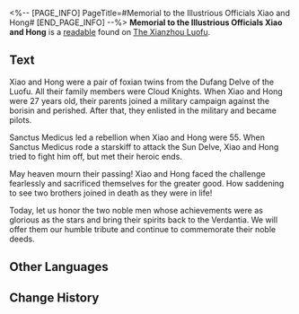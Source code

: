 <%-- [PAGE_INFO]
PageTitle=#Memorial to the Illustrious Officials Xiao and Hong#
[END_PAGE_INFO] --%>
{{Readable Infobox
|id           = 246
|partIds      = 190491
|title        = 
|image        = Item The Xianzhou Luofu Readable.png
|world        = The Xianzhou Luofu
|parts        = 1
|author       = <!--to be added-->
|description  = In the battle against the Disciples of Sanctus Medicus, a pair of foxian brothers bravely sacrificed their lives. Their comrades wrote obituaries in traditional foxian manners to express their grief and to commemorate the two martyrs.
|part1        = Memorial to the Illustrious Officials Xiao and Hong
|source1      = {{cx|Source missing}}
|characters   = 
|factions     = 
}}
'''Memorial to the Illustrious Officials Xiao and Hong''' is a [[readable]] found on [[The Xianzhou Luofu]].
<!--
==Location==
{{Map Embed|<map name>|<marker id>}}
-->
==Text==
Xiao and Hong were a pair of foxian twins from the Dufang Delve of the Luofu. All their family members were Cloud Knights. When Xiao and Hong were 27 years old, their parents joined a military campaign against the borisin and perished. After that, they enlisted in the military and became pilots.

Sanctus Medicus led a rebellion when Xiao and Hong were 55. When Sanctus Medicus rode a starskiff to attack the Sun Delve, Xiao and Hong tried to fight him off, but met their heroic ends.

May heaven mourn their passing! Xiao and Hong faced the challenge fearlessly and sacrificed themselves for the greater good. How saddening to see two brothers joined in death as they were in life!

Today, let us honor the two noble men whose achievements were as glorious as the stars and bring their spirits back to the Verdantia. We will offer them our humble tribute and continue to commemorate their noble deeds.

<!--
==Trivia==
* 
-->
==Other Languages==
{{Other Languages
|en   = Memorial to the Illustrious Officials Xiao and Hong
|zhs  = 祭晓虹二公文
|zht  = 祭曉虹二公文
|ja   = 暁虹二公弔文
|ko   = 효와 홍을 기리는 공문
|es   = Homenaje a los oficiales Xiao y Hong
|fr   = Hommage aux illustres officiers Xiao et Hong
|ru   = Памятник выдающимся служащим Сяо и Хуну
|th   = หนังสืออนุสรณ์ไว้อาลัยแก่เจ้าหน้าที่ Xiao กับ Hong
|vi   = Văn Tế Xiao Và Hong
|de   = Denkmal für die ehrenwerten Beamten Xiao und Hong
|id   = Tulisan Peringatan untuk Pilot Xiao dan Hong
|pt   = Memorial para os Ilustres Oficiais Xiao e Hong
}}

==Change History==
{{Change History|1.3}}